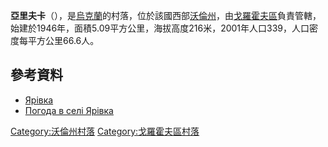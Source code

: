 {{coord|50|32|54|N|24|54|4|E|scale:30000|display=title}}

'''亞里夫卡'''（{{lang-uk|Ярівка}}），是[[烏克蘭|烏克蘭]]的村落，位於該國西部[[沃倫州|沃倫州]]，由[[戈羅霍夫區|戈羅霍夫區]]負責管轄，始建於1946年，面積5.09平方公里，海拔高度216米，2001年人口339，人口密度每平方公里66.6人。

==參考資料==
*[http://w1.c1.rada.gov.ua/pls/z7503/A005?rdat1=31.03.2014&rf7571=4781 Ярівка] {{Wayback|url=http://w1.c1.rada.gov.ua/pls/z7503/A005?rdat1=31.03.2014&rf7571=4781 |date=20190222060653 }}
* [http://weather.in.ua/ua/volynskaja/29621 Погода в селі Ярівка] {{Wayback|url=http://weather.in.ua/ua/volynskaja/29621 |date=20111219094702 }}

[[Category:沃倫州村落|Category:沃倫州村落]]
[[Category:戈羅霍夫區村落|Category:戈羅霍夫區村落]]


{{Volyn-geo-stub}}